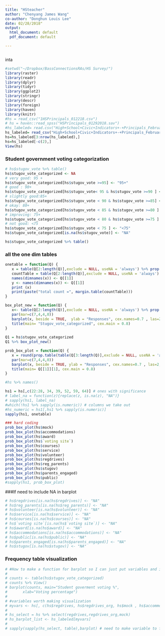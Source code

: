 ---
title: "HSteacher"
author: "Chenyang James Wang"
co-author: "Donghun Louis Lee"
date: 02/28/2018"
output:
  html_document: default
  pdf_document: default

---
```{r global_options, include=FALSE, results='asis'}

```

inta
```{r setup, include=FALSE}
#setwd("~/Dropbox/BassConnectionsRAs/HS Survey/")
library(raster)
library(readr)
library(dplyr)
library(tidyr)
library(ggplot2)
library(stringr)
library(descr) 
library(foreign)
library(haven)
library(knitr)
#hs = read_csv("1HSPrincipals_012218.csv")
# hs = haven::read_spss("HSPrincipals_01292018.sav")
#hs_labeled= read.csv("High+School+Civic+Indicators+-+Principals_February+24%2C+2018_14.45.csv", stringsAsFactors = T,na.strings = "")
hs_labeled= read_csv("High+School+Civic+Indicators+-+Principals_February+24%2C+2018_14.45.csv")
hs=hs_labeled[3:nrow(hs_labeled),]
hs=hs_labeled[-c(2),]
View(hs)
```

### Student government voting categorization
```{r}

# hs$stugov_vote %>% table()
hs$stugov_vote_categorized <- NA
# very good: 95 +
hs$stugov_vote_categorized[hs$stugov_vote >=95] <- "95+"
# good : 90+
hs$stugov_vote_categorized[hs$stugov_vote< 95 & hs$stugov_vote >=90 ] <- "90-95"
# slightly good:85+
hs$stugov_vote_categorized[hs$stugov_vote < 90 & hs$stugov_vote >=85] <- "85-89"
# okay: 80+
hs$stugov_vote_categorized[hs$stugov_vote < 85 & hs$stugov_vote >=80 ] <- "80-84"
# improving: 75+
hs$stugov_vote_categorized[hs$stugov_vote < 80 & hs$stugov_vote >=75 ] <- "75-79"
# not good: <75
hs$stugov_vote_categorized[hs$stugov_vote < 75 ] <- "<75"
hs$stugov_vote_categorized[is.na(hs$stugov_vote)] <- "NA"

hs$stugov_vote_categorized %>% table()
```

### all the one dim tables
```{r}

onetable = function(Q) {
   x = table(Q[2:length(Q)],exclude = NULL, useNA = 'always') %>% prop.table() %>% round(2) 
   countTable = table(Q[2:length(Q)],exclude = NULL, useNA = 'always')
   names(dimnames(x)) <- Q[[1]]
   y <- names(dimnames(x)) <- Q[[1]]
   print (x) 
   print(paste("total count =", margin.table(countTable)))
}

box_plot_new = function(Q) {
   x<- table(Q[2:length(Q)],exclude = NULL, useNA = 'always') %>% prop.table() %>% round(2)
   par(mar=c(7,4,4,0))
   barplot(x, beside = TRUE,  ylab = "Responses", cex.names=0.7 , las=2, font.axis=2)
   title(main= "Stugov_vote_categorized", cex.main = 0.8)
}
   
Q1 = hs$stugov_vote_categorized
Q1 %>% box_plot_new()

prob_box_plot = function(Q) {
   x = round(prop.table(table(Q[3:length(Q)],exclude = NULL, useNA = 'always')), 2)  
   par(mar=c(7,4,4,0))
   barplot(x, beside = TRUE, ylab = "Responses", cex.names=0.7 , las=2, font.axis=2)
   title(main= Q[[1]][1], cex.main = 0.8)
}

#hs %>% names()

hs1 = hs[,c(22:28, 34, 39, 52, 59, 64)] # ones with significance
# label_na = function(z){replace(z, is.na(z), "NA")}
# sapply(hs1, label_na)  
#which(!hs1 %>% sapply(is.numeric)) # columns we take out
#hs_numeric = hs1[,hs1 %>% sapply(is.numeric)]
sapply(hs1, onetable)

### hard coding
prob_box_plot(hs$mock)
prob_box_plot(hs$accommodations)
prob_box_plot(hs$award)
prob_box_plot(hs$`voting site`)
prob_box_plot(hs$courses)
prob_box_plot(hs$service)
prob_box_plot(hs$volunteer)
prob_box_plot(hs$regdrives)
prob_box_plot(hs$reg_parents)
prob_box_plot(hs$stugov)
prob_box_plot(hs$parents_engaged)
prob_box_plot(hs$public)
#sapply(hs1, prob_box_plot)


```
###If need to include NA in barplot 
```{r}
# hs$regdrives[is.na(hs$regdrives)] <- "NA"
# hs$reg_parents[is.na(hs$reg_parents)] <- "NA"
# hs$volunteer[is.na(hs$volunteer)] <- "NA"
# hs$service[is.na(hs$service)] <- "NA"
# hs$courses[is.na(hs$courses)] <- "NA"
# hs$`voting site`[is.na(hs$`voting site`)] <- "NA"
# hs$award[is.na(hs$award)] <- "NA"
# hs$accommodations[is.na(hs$accommodations)] <- "NA"
# hs$public[is.na(hs$public)] <- "NA"
# hs$parents_engaged[is.na(hs$parents_engaged)] <- "NA"
# hs$stugov[is.na(hs$stugov)] <- "NA"
```
 
### Frequency table visualization
```{r}
# #How to make a function for barplot so I can just put variables and it will give me plot?
# 
# counts <- table(hs$stugov_vote_categorized)
# counts %>% View()
# barplot(counts, main="Student goverment voting %", 
#   	xlab="Voting percentage")
# 
# #variables worth making visualization 
# myvars <- hs[, c(hs$regdrives, hs$regdrives_org, hs$mock , hs$accommodations, hs$award, hs$courses, hs$service, hs$volunteer, hs$reg_parents, hs$newspaper)]
# 
# hs_select = hs %>% select(regdrives,regdrives_org,mock)
# hs_barplot_list <- hs_labeled[myvars]
# 
# sapply(sapply(hs_select, table),barplot) # need to make variable to frequency table first. 

```






